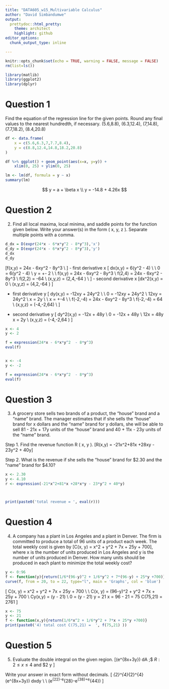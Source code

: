 ```yaml
---
title: "DATA605_w15_Multivariable Calculus"
author: "David Simbandumwe"
output:
  prettydoc::html_pretty:
    theme: architect
    highlight: github
editor_options: 
  chunk_output_type: inline

---
```


```r

knitr::opts_chunk$set(echo = TRUE, warning = FALSE, message = FALSE)
rm(list=ls())

```


```r

library(matlib) 
library(ggplot2)
library(dplyr)

```



# Question 1
Find the equation of the regression line for the given points. Round any final values to the nearest hundredth, if necessary. (5.6,8.8), (6.3,12.4), (7,14.8), (7.7,18.2), (8.4,20.8)


```r

df <- data.frame(
	x = c(5.6,6.3,7,7.7,8.4),
	y = c(8.8,12.4,14.8,18.2,20.8)
)

df %>% ggplot() + geom_point(aes(x=x, y=y)) +
	xlim(0, 25) + ylim(0, 25)

lm <- lm(df, formula = y ~ x)
summary(lm)


```


$$ 
 y = a + \beta x \\
 y = -14.8 + 4.26x
$$



# Question 2
2. Find all local maxima, local minima, and saddle points for the function given below. Write your answer(s) in the form ( x, y, z ). Separate multiple points with a comma.


```r
d_dx = D(expr(24*x - 6*x*y^2 - 8*y^3),'x')
d_dy = D(expr(24*x - 6*x*y^2 - 8*y^3),'y')
d_dx
d_dy
```


\[f(x,y) = 24x - 6xy^2  - 8y^3 \\ \]
- first derivative x
\[
dx(x,y) = 6(y^2 - 4) \\
\text{set dx =  0} \\
0 = 6(y^2 - 4) \\
y = +- 2 \\
\text{-------------} \\
f(x,y) = 24x - 6xy^2  - 8y^3 \\
f(2,4) = 24x - 6xy^2  - 8y^3 \\
f(2,2) = -64  \\
(x,y,z) = (2,4,-64 ) \\
\]
- second derivative x
\[dx^2(x,y) = 0 \\
(x,y,z) = (4,2,-64 ) \text{ is a sadle point}
\]





- first derivative y
\[
dy(x,y) = -12xy + 24y^2 \\
\text{set dy =  0} \\
0 = -12xy + 24y^2 \\
12xy = 24y^2 \\
x = 2y \\
\text{set y = +-2} \\
x = +-4 \\
\text{-------------} \\
f(-2,-4) = 24x - 6xy^2  - 8y^3 \\
f(-2,-4) = 64  \\
(x,y,z) = (-4,-2,64) \text{ is a sadle point}\\
\]

- second derivative y
\[
dy^2(x,y) = -12x + 48y
\text{set dy =  0} \\
0 = -12x + 48y \\
12x = 48y
x = 2y
\text{set x = 0} \\
(x,y,z) = (-4,-2,64 ) \text{ is a sadle point}
\]



```r

x <- 4
y <- 2

f = expression(24*x - 6*x*y^2  - 8*y^3)
eval(f)


x <- -4
y <- -2

f = expression(24*x - 6*x*y^2  - 8*y^3)
eval(f)

```




# Question 3
3. A grocery store sells two brands of a product, the "house" brand and a "name" brand. The manager estimates that if she sells the "house" brand for x dollars and the "name" brand for y dollars, she will be able to sell 81 - 21x + 17y units of the "house" brand and 40 + 11x - 23y units of the "name" brand.



Step 1. Find the revenue function R ( x, y ).
\[R(x,y) = -21x^2+81x +28xy - 23y^2 + 40y\]

Step 2. What is the revenue if she sells the "house" brand for $2.30 and the "name" brand for $4.10?

```r
x <- 2.30
y <- 4.10
r <- expression(-21*x^2+81*x +28*x*y - 23*y^2 + 40*y)



print(paste0('total revenue = ', eval(r)))
```




# Question 4
4. A company has a plant in Los Angeles and a plant in Denver. The firm is committed to produce a total of 96 units of a
product each week. The total weekly cost is given by \[C(x, y) = \frac{1}{6}x^2 + \frac{1}{6} y^2 + 7x + 25y + 700\], where x is the number of units produced in Los Angeles and y is the number of units produced in Denver. How many units should be produced in each plant to minimize the total weekly cost?


```r

y <- 0:96
f <- function(y){return(1/6*(96-y)^2 + 1/6*y^2 + 7*(96-y) + 25*y +700)}
curve(f, from = 20, to = 22, type="l", main = 'Graphs', col = 'blue')

```



\[
C(x, y) = \frac{1}{6}x^2 + \frac{1}{6} y^2 + 7x + 25y + 700 \\
\text{ x = 96 - y} \\
C(x, y) = \frac{1}{6}(96-y)^2 + \frac{1}{6} y^2 + 7x + 25y + 700 \\
Cy(x,y) = \frac{2}{3} (y - 21)
\text{ xCy(x,y) = 0} \\
0 = \frac{2}{3} (y - 21)
y = 21
x = 96 - 21 = 75
C(75,21) = 2761
\]




```r

x <- 75
y <- 21
f <- function(x,y){return(1/6*x^2 + 1/6*y^2 + 7*x + 25*y +700)}
print(paste0('4) total cost C(75,21) =  ', f(75,21) ))

```




# Question 5
5. Evaluate the double integral on the given region.
\[\int\int (e^{8x+3y})  dA ;$  $R: 2 \le x \le 4$ and $2 \le y \le4\]


Write your answer in exact form without decimals.
\[
\int_{2}^{4}\int_{2}^{4} (e^{8x+3y}) dxdy \\
\text{from wolframalpha} \\
\frac{1}{24}(e^{22}-e^{28}-e^{38}+e^{44})
\]











